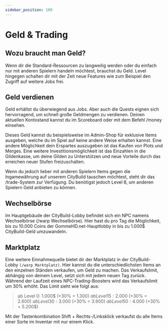 ```yaml
---
sidebar_position: 100
---
```



# Geld & Trading

## Wozu braucht man Geld?
Wenn dir die Standard-Ressourcen zu langweilig werden oder du einfach nur mit anderen Spielern handeln möchtest, brauchst du Geld. Level hingegen schalten dir mit der Zeit neue Features wie zum Beispiel den Zugriff auf weitere Jobs frei.

## Geld verdienen
Geld erhältst du überwiegend aus Jobs. Aber auch die Quests eignen sich hervorragend, um schnell große Geldmengen zu verdienen.
Deinen aktuellen Kontostand kannst du im Scoreboard oder mit dem Befehl /money einsehen.

Dieses Geld kannst du beispielsweise im Admin-Shop für exklusive Items ausgeben, welche du im Spiel auf keine andere Weise erhalten kannst. Eine andere Möglichkeit dein Erspartes auszugeben ist das Kaufen von Plots und Merges.
Eine weitere Investitionsmöglichkeit ist das Einzahlen in die Gildenkasse, um deine Gilden zu Unterstützen und neue Vorteile durch das erreichen neuer Stufen freizuschalten.

Wenn du jedoch lieber mit anderen Spielern Items gegen die Ingamewährung auf unserem CityBuild tauschen möchtest, steht dir das /trade-System zur Verfügung. Du benötigst jedoch Level 8, um anderen Spielern Geld anbieten zu können.

## Wechselbörse
Im Hauptgebäude der CityBuild-Lobby befindet sich ein NPC namens Wechselbörse (/warp Wechselbörse). Hier hast du pro Tag die Möglichkeit, bis zu 10.000 Coins der GommeHD.net-Hauptlobby in bis zu 1.000$ CityBuild-Geld umzuwandeln.

## Marktplatz
Eine weitere Einnahmequelle bietet dir der Marktplatz in der CityBuild-Lobby ```(/warp Marktplatz)```. Hier kannst du die unterschiedlichsten Items an den einzelnen Ständen verkaufen, um Geld zu machen.
Das Verkaufslimit, abhängig von deinem Level, setzt sich mit jedem neuen Tag zurück. Während der Laufzeit eines NPC-Trading-Boosters wird das Verkaufslimit um 30% erhöht. Das Limit sieht wie folgt aus:

> ab Level 0: 1.000$ (+30% = 1.300$)\
> ab Level 15: 2.000$ (+30% = 2.600$)\
> ab Level 30: 3.000$ (+30% = 3.900$)\
> ab Level 50: 4.000$ (+30% = 5.200$)


<Admonition type="info" title="Hinweis!">
Mit der Tastenkombination Shift + Rechts-/Linksklick verkaufst du alle Items einer Sorte im Inventar mit nur einem Klick.
</Admonition>

